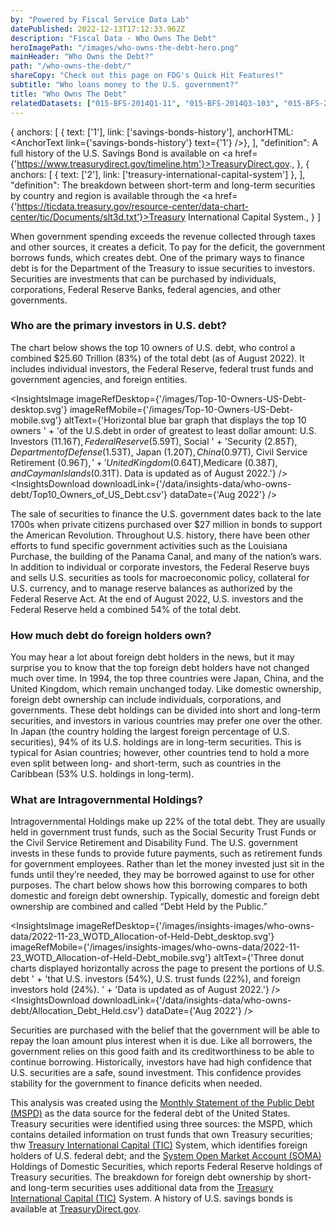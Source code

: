 ```yaml
---
by: "Powered by Fiscal Service Data Lab"
datePublished: 2022-12-13T17:12:33.962Z
description: "Fiscal Data - Who Owns The Debt"
heroImagePath: "/images/who-owns-the-debt-hero.png"
mainHeader: "Who Owns the Debt?"
path: "/who-owns-the-debt/"
shareCopy: "Check out this page on FDG's Quick Hit Features!"
subtitle: "Who loans money to the U.S. government?"
title: "Who Owns The Debt"
relatedDatasets: ["015-BFS-2014Q1-11", "015-BFS-2014Q3-103", "015-BFS-2014Q3-076", "015-BFS-2014Q3-096"]
---
```



  {
    anchors: [
      { text: ['1'], link: ['savings-bonds-history'], anchorHTML: <AnchorText link={'savings-bonds-history'} text={'1'} />},
    ],
    "definition": <span> A full history of the U.S. Savings Bond is available on <a href={'https://www.treasurydirect.gov/timeline.htm'}>TreasuryDirect.gov</a>.</span>,
  },
  {
    anchors: [
      { text: ['2'], link: ['treasury-international-capital-system'] },
    ],
    "definition": <span> The breakdown between short-term and long-term securities by country and region is available through the <a href={'https://ticdata.treasury.gov/resource-center/data-chart-center/tic/Documents/slt3d.txt'}>Treasury International Capital System</a>.</span>,
  }
]


When government spending exceeds the revenue collected through taxes and other sources, it creates a deficit.
To pay for the deficit, the government borrows funds, which creates debt. One of the primary ways to finance debt
is for the Department of the Treasury to issue securities to investors. Securities are investments that can be
purchased by individuals, corporations, Federal Reserve Banks, federal agencies, and other governments.

### Who are the primary investors in U.S. debt?

The chart below shows the top 10 owners of U.S. debt, who control a combined $25.60 Trillion (83%) of the total debt (as of August 2022).
It includes individual investors, the Federal Reserve, federal trust funds and government agencies, and foreign entities.

<InsightsImage imageRefDesktop={'/images/Top-10-Owners-US-Debt-desktop.svg'} imageRefMobile={'/images/Top-10-Owners-US-Debt-mobile.svg'}
               altText={'Horizontal blue bar graph that displays the top 10 owners '
               + 'of the U.S.debt in order of greatest to least dollar amount: U.S. Investors ($11.16T), Federal Reserve ($5.59T), Social '
               + 'Security ($2.85T),Department of Defense ($1.53T), Japan ($1.20T), China ($0.97T), Civil Service Retirement ($0.96 T), '
               + 'United Kingdom ($0.64T),Medicare ($0.38T), and Cayman Islands ($0.31T). Data is updated as of August 2022.'} />
<InsightsDownload downloadLink={'/data/insights-data/who-owns-debt/Top10_Owners_of_US_Debt.csv'} dataDate={'Aug 2022'} />

The sale of securities to finance the U.S. government dates back to the late 1700s when private citizens purchased over
$27 million in bonds to support the American Revolution<AnchorText link={footnotes[0].anchors[0].link} text={footnotes[0].anchors[0].text} />. Throughout U.S. history, there have been other efforts to fund
specific government activities such as the Louisiana Purchase, the building of the Panama Canal, and many of the nation’s wars.
In addition to individual or corporate investors, the Federal Reserve buys and sells U.S. securities as tools for macroeconomic policy,
collateral for U.S. currency, and to manage reserve balances as authorized by the Federal Reserve Act. At the end of August 2022,
U.S. investors and the Federal Reserve held a combined 54% of the total debt.

### How much debt do foreign holders own?

You may hear a lot about foreign debt holders in the news, but it may surprise you to know that
the top foreign debt holders have not changed much over time. In 1994, the top three countries
were Japan, China, and the United Kingdom, which remain unchanged today. Like domestic ownership,
foreign debt ownership can include individuals, corporations, and governments. These debt holdings
can be divided into short and long-term securities, and investors in various countries may prefer
one over the other. In Japan (the country holding the largest foreign percentage of U.S. securities),
94% of its U.S. holdings are in long-term securities. This is typical for Asian countries; however,
other countries tend to hold a more even split between long- and short-term, such as countries in
the Caribbean (53% U.S. holdings in long-term)<AnchorText link={footnotes[1].anchors[0].link} text={footnotes[1].anchors[0].text} />.

### What are Intragovernmental Holdings?

Intragovernmental Holdings make up 22% of the total debt. They are usually held in government trust funds,
such as the Social Security Trust Funds or the Civil Service Retirement and Disability Fund. The U.S. government
invests in these funds to provide future payments, such as retirement funds for government employees. Rather than
let the money invested just sit in the funds until they’re needed, they may be borrowed against to use for other purposes.
The chart below shows how this borrowing compares to both domestic and foreign debt ownership. Typically, domestic and
foreign debt ownership are combined and called “Debt Held by the Public.”

<InsightsImage imageRefDesktop={'/images/insights-images/who-owns-data/2022-11-23_WOTD_Allocation-of-Held-Debt_desktop.svg'}
               imageRefMobile={'/images/insights-images/who-owns-data/2022-11-23_WOTD_Allocation-of-Held-Debt_mobile.svg'}
               altText={'Three donut charts displayed horizontally across the page to present the portions of U.S. debt '
               + 'that U.S. investors (54%), U.S. trust funds (22%), and foreign investors hold (24%). '
               + 'Data is updated as of August 2022.'}
/>
<InsightsDownload downloadLink={'/data/insights-data/who-owns-debt/Allocation_Debt_Held.csv'} dataDate={'Aug 2022'} />

Securities are purchased with the belief that the government will be able to repay the loan amount plus interest when it is due.
Like all borrowers, the government relies on this good faith and its creditworthiness to be able to continue borrowing. Historically,
investors have had high confidence that U.S. securities are a safe, sound investment. This confidence provides stability for the
government to finance deficits when needed.


<Footnote footnotes={footnotes} />

<DSM>

  This analysis was created using the [Monthly Statement of the Public Debt (MSPD)](https://fiscaldata.treasury.gov/datasets/monthly-statement-public-debt/summary-of-treasury-securities-outstanding)
  as the data source for the federal debt of the United States. Treasury securities were identified using three sources: the MSPD, which contains detailed information on trust funds that own Treasury securities;
  thw [Treasury International Capital (TIC)](https://ticdata.treasury.gov/Publish/mfh.txt) System, which identifies foreign holders of U.S. federal debt; and the [System Open Market Account (SOMA)](https://www.newyorkfed.org/markets/soma-holdings) Holdings of Domestic Securities,
  which reports Federal Reserve holdings of Treasury securities. The breakdown for foreign debt ownership by short- and long-term securities uses additional data from the [Treasury International Capital (TIC)](https://ticdata.treasury.gov/resource-center/data-chart-center/tic/Documents/slt3d.txt) System.
  A history of U.S. savings bonds is available at [TreasuryDirect.gov](https://www.treasurydirect.gov/timeline.htm).

</DSM>
